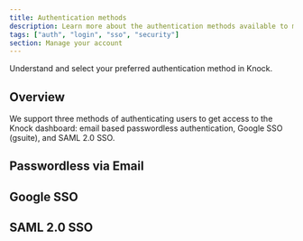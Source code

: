 ```yaml
---
title: Authentication methods
description: Learn more about the authentication methods available to members on your Knock account
tags: ["auth", "login", "sso", "security"]
section: Manage your account
---
```


Understand and select your preferred authentication method in Knock.

## Overview

We support three methods of authenticating users to get access to the Knock dashboard: email based passwordless authentication, Google SSO (gsuite), and SAML 2.0 SSO.

## Passwordless via Email

## Google SSO

## SAML 2.0 SSO
